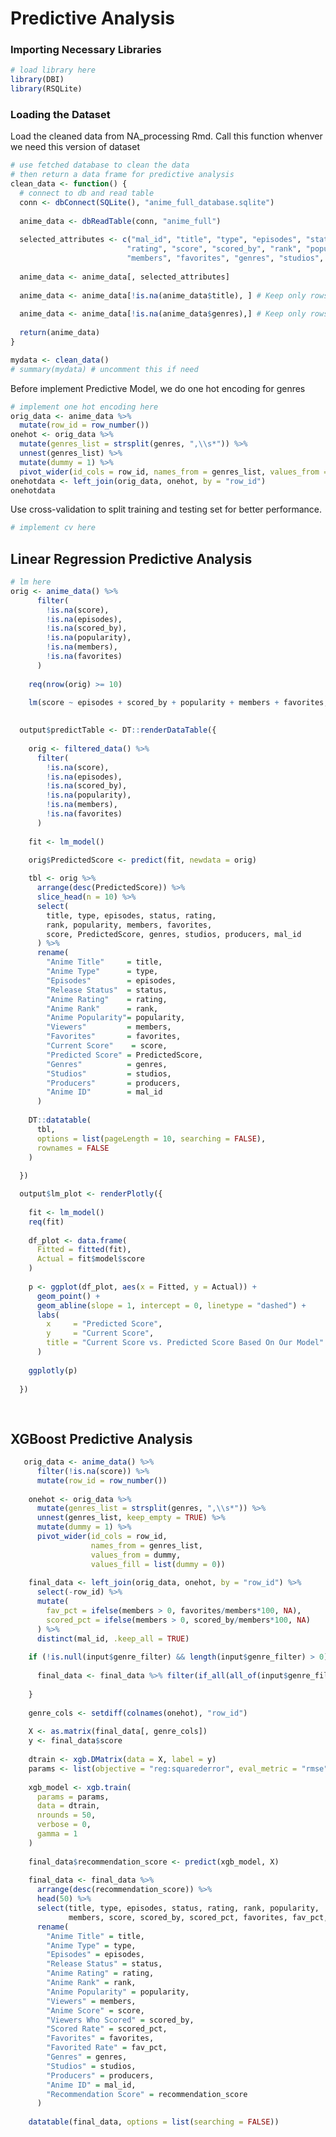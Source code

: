 # Predictive Analysis

### Importing Necessary Libraries

```r
# load library here
library(DBI)
library(RSQLite)
```

### **Loading the Dataset**

Load the cleaned data from NA_processing Rmd. Call this function whenver we need this version of dataset

```r

# use fetched database to clean the data
# then return a data frame for predictive analysis
clean_data <- function() {
  # connect to db and read table
  conn <- dbConnect(SQLite(), "anime_full_database.sqlite")
  
  anime_data <- dbReadTable(conn, "anime_full")
  
  selected_attributes <- c("mal_id", "title", "type", "episodes", "status", 
                          "rating", "score", "scored_by", "rank", "popularity", 
                          "members", "favorites", "genres", "studios", "producers")
  
  anime_data <- anime_data[, selected_attributes]
 
  anime_data <- anime_data[!is.na(anime_data$title), ] # Keep only rows where title is NOT missing
  
  anime_data <- anime_data[!is.na(anime_data$genres),] # Keep only rows where genres is NOT missing
  
  return(anime_data)
}

mydata <- clean_data()
# summary(mydata) # uncomment this if need

```

Before implement Predictive Model, we do one hot encoding for genres

```r
# implement one hot encoding here
orig_data <- anime_data %>% 
  mutate(row_id = row_number())
onehot <- orig_data %>%
  mutate(genres_list = strsplit(genres, ",\\s*")) %>%
  unnest(genres_list) %>%
  mutate(dummy = 1) %>%
  pivot_wider(id_cols = row_id, names_from = genres_list, values_from = dummy, values_fill = list(dummy = 0))
onehotdata <- left_join(orig_data, onehot, by = "row_id")
onehotdata

```

Use cross-validation to split training and testing set for better performance.

```r
# implement cv here
```

## Linear Regression Predictive Analysis

```r
# lm here
orig <- anime_data() %>%
      filter(
        !is.na(score),
        !is.na(episodes),
        !is.na(scored_by),
        !is.na(popularity),
        !is.na(members),
        !is.na(favorites)
      )
    
    req(nrow(orig) >= 10)
    
    lm(score ~ episodes + scored_by + popularity + members + favorites, data = orig)
    

  output$predictTable <- DT::renderDataTable({
    
    orig <- filtered_data() %>%
      filter(
        !is.na(score),
        !is.na(episodes),
        !is.na(scored_by),
        !is.na(popularity),
        !is.na(members),
        !is.na(favorites)
      )
    
    fit <- lm_model()
    
    orig$PredictedScore <- predict(fit, newdata = orig)

    tbl <- orig %>%
      arrange(desc(PredictedScore)) %>%
      slice_head(n = 10) %>%
      select(
        title, type, episodes, status, rating,
        rank, popularity, members, favorites,
        score, PredictedScore, genres, studios, producers, mal_id
      ) %>%
      rename(
        "Anime Title"     = title,
        "Anime Type"      = type,
        "Episodes"        = episodes,
        "Release Status"  = status,
        "Anime Rating"    = rating,
        "Anime Rank"      = rank,
        "Anime Popularity"= popularity,
        "Viewers"         = members,
        "Favorites"       = favorites,
        "Current Score"    = score,
        "Predicted Score" = PredictedScore,
        "Genres"          = genres,
        "Studios"         = studios,
        "Producers"       = producers,
        "Anime ID"        = mal_id
      )
    
    DT::datatable(
      tbl,
      options = list(pageLength = 10, searching = FALSE),
      rownames = FALSE
    )
    
  })

  output$lm_plot <- renderPlotly({
    
    fit <- lm_model()
    req(fit)
    
    df_plot <- data.frame(
      Fitted = fitted(fit),
      Actual = fit$model$score
    )
    
    p <- ggplot(df_plot, aes(x = Fitted, y = Actual)) +
      geom_point() +
      geom_abline(slope = 1, intercept = 0, linetype = "dashed") +
      labs(
        x     = "Predicted Score",
        y     = "Current Score",
        title = "Current Score vs. Predicted Score Based On Our Model"
      )
    
    ggplotly(p)
    
  })
  
  
```

## XGBoost Predictive Analysis

```r
   orig_data <- anime_data() %>% 
      filter(!is.na(score)) %>%
      mutate(row_id = row_number())
    
    onehot <- orig_data %>%
      mutate(genres_list = strsplit(genres, ",\\s*")) %>%
      unnest(genres_list, keep_empty = TRUE) %>%
      mutate(dummy = 1) %>%
      pivot_wider(id_cols = row_id, 
                  names_from = genres_list, 
                  values_from = dummy, 
                  values_fill = list(dummy = 0))
    
    final_data <- left_join(orig_data, onehot, by = "row_id") %>% 
      select(-row_id) %>%
      mutate(
        fav_pct = ifelse(members > 0, favorites/members*100, NA),
        scored_pct = ifelse(members > 0, scored_by/members*100, NA)
      ) %>%
      distinct(mal_id, .keep_all = TRUE)
    
    if (!is.null(input$genre_filter) && length(input$genre_filter) > 0) {
      
      final_data <- final_data %>% filter(if_all(all_of(input$genre_filter), ~ . == 1))
      
    }
    
    genre_cols <- setdiff(colnames(onehot), "row_id")
    
    X <- as.matrix(final_data[, genre_cols])
    y <- final_data$score
    
    dtrain <- xgb.DMatrix(data = X, label = y)
    params <- list(objective = "reg:squarederror", eval_metric = "rmse", eta = 0.1, max_depth = 6)
    
    xgb_model <- xgb.train(
      params = params,
      data = dtrain,
      nrounds = 50,
      verbose = 0, 
      gamma = 1
    )
    
    final_data$recommendation_score <- predict(xgb_model, X)
    
    final_data <- final_data %>% 
      arrange(desc(recommendation_score)) %>%
      head(50) %>%
      select(title, type, episodes, status, rating, rank, popularity,
             members, score, scored_by, scored_pct, favorites, fav_pct, genres, studios, producers, mal_id, everything()) %>%
      rename(
        "Anime Title" = title,
        "Anime Type" = type,
        "Episodes" = episodes,
        "Release Status" = status,
        "Anime Rating" = rating,
        "Anime Rank" = rank,
        "Anime Popularity" = popularity,
        "Viewers" = members,
        "Anime Score" = score,
        "Viewers Who Scored" = scored_by,
        "Scored Rate" = scored_pct,
        "Favorites" = favorites,
        "Favorited Rate" = fav_pct,
        "Genres" = genres,
        "Studios" = studios,
        "Producers" = producers,
        "Anime ID" = mal_id,
        "Recommendation Score" = recommendation_score
      )
    
    datatable(final_data, options = list(searching = FALSE))
    
```
